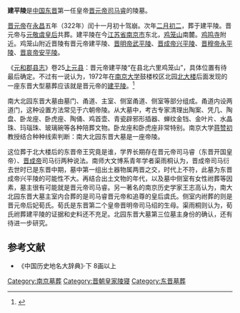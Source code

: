 '''建平陵'''是[[中国|中国]][[东晋|东晋]]第一任皇帝[[司马睿|晋元帝司马睿]]的陵墓。

[[晋元帝|晋元帝]]在[[永昌_(东晋)|永昌]]五年（322年）闰十一月初十驾崩。次年[[二月初二|二月初二]]，葬于建平陵。晋元帝与[[虞孟母|元敬虞皇后]]共葬。建平陵在今[[江苏省|江苏省]][[南京市|南京市]]东北，[[北极阁|鸡笼山]]南麓。[[鸡鸣寺|鸡鸣寺]]附近。鸡笼山附近晋陵有晋元帝建平陵、[[晋明帝|晋明帝]][[武平陵|武平陵]]、[[晋成帝|晋成帝]][[興平陵_(晉)|兴平陵]]、[[晋穆帝|晋穆帝]][[永平陵_(晉)|永平陵]]、[[晋哀帝|晋哀帝]][[安平陵|安平陵]]。

《[[元和郡县志|元和郡县志]]》卷25[[上元县|上元县]]：晋元帝建平陵“在县北六里鸡笼山”，具体位置有待最后确定。不过有一说认为，1972年在[[南京大学|南京大学]]鼓楼校区北园[[北大楼|北大楼]]后面发现的一座东晋大型墓葬应该就是晋元帝的[[建平陵|建平陵]]。<ref>{{Cite web |url=http://www.xhby.net/nj/yw/201906/t20190620_6233558.shtml |title=不单单清华有古墓，南京这几所大学校园内也上演过考古传奇 |access-date=2022-01-22 |archive-date=2022-01-22 |archive-url=https://web.archive.org/web/20220122231657/http://www.xhby.net/nj/yw/201906/t20190620_6233558.shtml |dead-url=no }}</ref> 

南大北园东晋大墓由墓门、甬道、主室、侧室甬道、侧室等部分组成。甬道内设两道门，这种设置方法常见于六朝帝陵。从大墓中，考古专家清理出陶案、凭几、陶盘、卧龙座、卧虎座、陶俑、鸡首壶、青瓷辟邪形插器、蝉纹金铛、金叶片、水晶珠、玛瑙珠、玻璃碗等各种陪葬文物。卧龙座和卧虎座非常特别。南京大学[[蒋赞初|蒋赞初]]教授结合种种线索判断：南大北园东晋大墓是一座帝陵。

这位葬于北大楼后的东晋帝王究竟是谁，学界长期存在晋元帝司马睿（东晋开国皇帝）、[[晋成帝|晋成帝]]司马衍两种说法。南师大文博系青年学者渠雨桐认为，晋成帝司马衍去世时已是东晋中期，墓中第一组出土器物属两晋之交，时代上不符，此墓为东晋成帝兴平陵的可能性不大。再结合出土文物的年代，以及墓中侧室有女性祔葬等因素，墓主很有可能就是晋元帝司马睿。另一著名的南京历史学家王志高认为，南大北园东晋大墓主室内合葬的是司马睿晋元帝和追尊的皇后虞氏。侧室内祔葬的则是晋元帝后妃荀氏。荀氏是东晋第二个皇帝晋明帝司马绍的生母。渠雨桐则认为，荀氏祔葬建平陵的证据和史料还不充足。北园东晋大墓第三位墓主身份的确认，还有待进一步研究。

==参考文献==
*《中国历史地名大辞典》·下 8画以上 

[[Category:南京墓葬|Category:南京墓葬]]
[[Category:晋朝皇家陵寝|Category:晋朝皇家陵寝]]
[[Category:东晋墓葬|Category:东晋墓葬]]